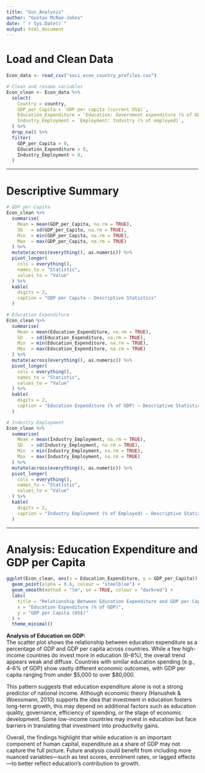 ```yaml
---
title: "Gus_Analysis"
author: "Gustav McRae-Johns"
date: "`r Sys.Date()`"
output: html_document
---
```


# Load and Clean Data

```r
Econ_data <- read_csv("soci_econ_country_profiles.csv")  

# Clean and rename variables
Econ_clean <- Econ_data %>%
  select(
    Country = country,  
    GDP_per_Capita = `GDP per capita (current US$)`,
    Education_Expenditure = `Education: Government expenditure (% of GDP)`,
    Industry_Employment = `Employment: Industry (% of employed)`,
  ) %>%
  drop_na() %>%
  filter(
    GDP_per_Capita > 0,
    Education_Expenditure > 0,
    Industry_Employment > 0,
  )
```
***

# Descriptive Summary

```r

# GDP per Capita
Econ_clean %>%
  summarise(
    Mean = mean(GDP_per_Capita, na.rm = TRUE),
    SD   = sd(GDP_per_Capita, na.rm = TRUE),
    Min  = min(GDP_per_Capita, na.rm = TRUE),
    Max  = max(GDP_per_Capita, na.rm = TRUE)
  ) %>%
  mutate(across(everything(), as.numeric)) %>%
  pivot_longer(
    cols = everything(),
    names_to = "Statistic",
    values_to = "Value"
  ) %>%
  kable(
    digits = 2,
    caption = "GDP per Capita — Descriptive Statistics"
  )

# Education Expenditure
Econ_clean %>%
  summarise(
    Mean = mean(Education_Expenditure, na.rm = TRUE),
    SD   = sd(Education_Expenditure, na.rm = TRUE),
    Min  = min(Education_Expenditure, na.rm = TRUE),
    Max  = max(Education_Expenditure, na.rm = TRUE)
  ) %>%
  mutate(across(everything(), as.numeric)) %>%
  pivot_longer(
    cols = everything(),
    names_to = "Statistic",
    values_to = "Value"
  ) %>%
  kable(
    digits = 2,
    caption = "Education Expenditure (% of GDP) — Descriptive Statistics"
  )

# Industry Employment
Econ_clean %>%
  summarise(
    Mean = mean(Industry_Employment, na.rm = TRUE),
    SD   = sd(Industry_Employment, na.rm = TRUE),
    Min  = min(Industry_Employment, na.rm = TRUE),
    Max  = max(Industry_Employment, na.rm = TRUE)
  ) %>%
  mutate(across(everything(), as.numeric)) %>%
  pivot_longer(
    cols = everything(),
    names_to = "Statistic",
    values_to = "Value"
  ) %>%
  kable(
    digits = 2,
    caption = "Industry Employment (% of Employed) — Descriptive Statistics"
  )

```

***

# Analysis: Education Expenditure and GDP per Capita

```r
ggplot(Econ_clean, aes(x = Education_Expenditure, y = GDP_per_Capita)) +
  geom_point(alpha = 0.6, colour = "steelblue") +
  geom_smooth(method = "lm", se = TRUE, colour = "darkred") +
  labs(
    title = "Relationship Between Education Expenditure and GDP per Capita",
    x = "Education Expenditure (% of GDP)",
    y = "GDP per Capita (US$)"
  ) +
  theme_minimal()
```

**Analysis of Education on GDP:**  
The scatter plot shows the relationship between education expenditure as a percentage of GDP and GDP per capita across countries. While a few high-income countries do invest more in education (6–8%), the overall trend appears weak and diffuse. Countries with similar education spending (e.g., 4–6% of GDP) show vastly different economic outcomes, with GDP per capita ranging from under $5,000 to over $80,000.

This pattern suggests that education expenditure alone is not a strong predictor of national income. Although economic theory (Hanushek & Woessmann, 2010) supports the idea that investment in education fosters long-term growth, this may depend on additional factors such as education quality, governance, efficiency of spending, or the stage of economic development. Some low-income countries may invest in education but face barriers in translating that investment into productivity gains.

Overall, the findings highlight that while education is an important component of human capital, expenditure as a share of GDP may not capture the full picture. Future analysis could benefit from including more nuanced variables—such as test scores, enrolment rates, or lagged effects—to better reflect education’s contribution to growth.

